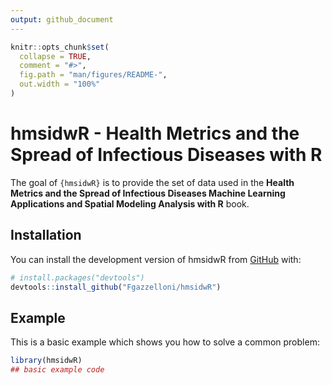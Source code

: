 ```yaml
---
output: github_document
---
```


<!-- README.md is generated from README.Rmd. Please edit that file -->

```r
knitr::opts_chunk$set(
  collapse = TRUE,
  comment = "#>",
  fig.path = "man/figures/README-",
  out.width = "100%"
)
```

# hmsidwR - Health Metrics and the Spread of Infectious Diseases with R

<!-- badges: start -->
<!-- badges: end -->

The goal of `{hmsidwR}` is to provide the set of data used in the **Health Metrics and the Spread of Infectious Diseases
Machine Learning Applications and Spatial Modeling Analysis with R** book.

## Installation

You can install the development version of hmsidwR from [GitHub](https://github.com/) with:

``` r
# install.packages("devtools")
devtools::install_github("Fgazzelloni/hmsidwR")
```

## Example

This is a basic example which shows you how to solve a common problem:

```r
library(hmsidwR)
## basic example code
```



